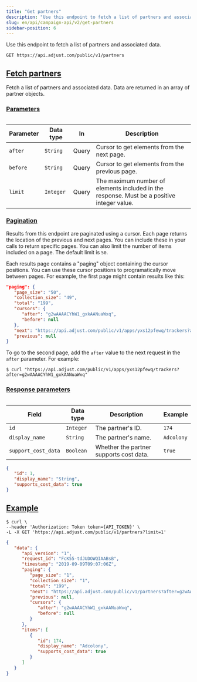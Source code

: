 ```yaml
---
title: "Get partners"
description: "Use this endpoint to fetch a list of partners and associated data."
slug: en/api/campaign-api/v2/get-partners
sidebar-position: 6
---
```


Use this endpoint to fetch a list of partners and associated data.

<CodeBlock title="Endpoint" highlight="/partners">

```http
GET https://api.adjust.com/public/v1/partners
```

</CodeBlock>

## [Fetch partners](fetch-partners)

Fetch a list of partners and associated data. Data are returned in an array of partner objects.

### [Parameters](parameters)

<Table>

| Parameter | Data type | In    | Description                                                                                |
| --------- | --------- | ----- | ------------------------------------------------------------------------------------------ |
| `after`   | `String`  | Query | Cursor to get elements from the next page.                                                 |
| `before`  | `String`  | Query | Cursor to get elements from the previous page.                                             |
| `limit`   | `Integer` | Query | The maximum number of elements included in the response. Must be a positive integer value. |

</Table>

### [Pagination](pagination)

Results from this endpoint are paginated using a cursor. Each page returns the location of the previous and next pages. You can include these in your calls to return specific pages. You can also limit the number of items included on a page. The default limit is `50`.

Each results page contains a "paging" object containing the cursor positions. You can use these cursor positions to programatically move between pages. For example, the first page might contain results like this:

<CodeBlock title="Pagination example">

```json
"paging": {
   "page_size": "50",
   "collection_size": "49",
   "total": "199",
   "cursors": {
      "after": "g2wAAAACYhW1_gxkAANuaWxq",
      "before": null
   },
   "next": "https://api.adjust.com/public/v1/apps/yxs12pfewq/trackers?after=g2wAAAACYhW1_gxkAANuaWxq&limit=50",
   "previous": null
}
```

</CodeBlock>

To go to the second page, add the `after` value to the next request in the `after` parameter. For example:

<CodeBlock title="cURL" highlight="after=g2wAAAACYhW1_gxkAANuaWxq">

```console
$ curl "https://api.adjust.com/public/v1/apps/yxs12pfewq/trackers?after=g2wAAAACYhW1_gxkAANuaWxq"
```

</CodeBlock>

### [Response parameters](response-parameters)

<Table>

| Field               | Data type | Description                             | Example    |
| ------------------- | --------- | --------------------------------------- | ---------- |
| `id`                | `Integer` | The partner's ID.                       | `174`      |
| `display_name`      | `String`  | The partner's name.                     | `Adcolony` |
| `support_cost_data` | `Boolean` | Whether the partner supports cost data. | `true`     |

</Table>

<CodeBlock title="Response format">

```json
{
   "id": 1,
   "display_name": "String",
   "supports_cost_data": true
}
```

</CodeBlock>

## [Example](example)

<CodeBlock title="cURL">

```console
$ curl \
--header 'Authorization: Token token={API_TOKEN}' \
-L -X GET 'https://api.adjust.com/public/v1/partners?limit=1'

```

</CodeBlock>

<CodeBlock title="Success response">

```json
{
   "data": {
      "api_version": "1",
      "request_id": "FcK55-tdJUDOWQIAABsB",
      "timestamp": "2019-09-09T09:07:06Z",
      "paging": {
         "page_size": "1",
         "collection_size": "1",
         "total": "199",
         "next": "https://api.adjust.com/public/v1/partners?after=g2wAAAACYhW1_gxkAANuaWxq&limit=1",
         "previous": null,
         "cursors": {
            "after": "g2wAAAACYhW1_gxkAANuaWxq",
            "before": null
         }
      },
      "items": [
         {
            "id": 174,
            "display_name": "Adcolony",
            "supports_cost_data": true
         }
      ]
   }
}
```

</CodeBlock>
